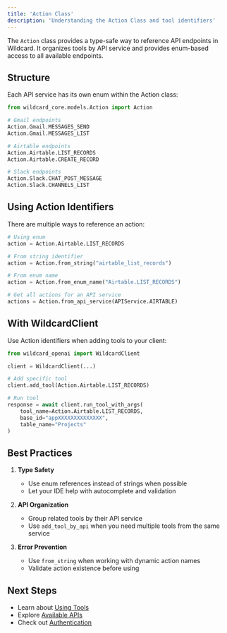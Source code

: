 ```yaml
---
title: 'Action Class'
description: 'Understanding the Action Class and tool identifiers'
---
```


The `Action` class provides a type-safe way to reference API endpoints in Wildcard. It organizes tools by API service and provides enum-based access to all available endpoints.

## Structure

Each API service has its own enum within the Action class:

```python
from wildcard_core.models.Action import Action

# Gmail endpoints
Action.Gmail.MESSAGES_SEND
Action.Gmail.MESSAGES_LIST

# Airtable endpoints
Action.Airtable.LIST_RECORDS
Action.Airtable.CREATE_RECORD

# Slack endpoints
Action.Slack.CHAT_POST_MESSAGE
Action.Slack.CHANNELS_LIST
```

## Using Action Identifiers

There are multiple ways to reference an action:

```python
# Using enum
action = Action.Airtable.LIST_RECORDS

# From string identifier
action = Action.from_string("airtable_list_records")

# From enum name
action = Action.from_enum_name("Airtable.LIST_RECORDS")

# Get all actions for an API service
actions = Action.from_api_service(APIService.AIRTABLE)
```

## With WildcardClient

Use Action identifiers when adding tools to your client:

```python
from wildcard_openai import WildcardClient

client = WildcardClient(...)

# Add specific tool
client.add_tool(Action.Airtable.LIST_RECORDS)

# Run tool
response = await client.run_tool_with_args(
    tool_name=Action.Airtable.LIST_RECORDS,
    base_id="appXXXXXXXXXXXXXX",
    table_name="Projects"
)
```

## Best Practices

1. **Type Safety**
   - Use enum references instead of strings when possible
   - Let your IDE help with autocomplete and validation

2. **API Organization**
   - Group related tools by their API service
   - Use `add_tool_by_api` when you need multiple tools from the same service

3. **Error Prevention**
   - Use `from_string` when working with dynamic action names
   - Validate action existence before using

## Next Steps

- Learn about [Using Tools](/tools/using-tools)
- Explore [Available APIs](/tools/overview)
- Check out [Authentication](/authentication/overview) 